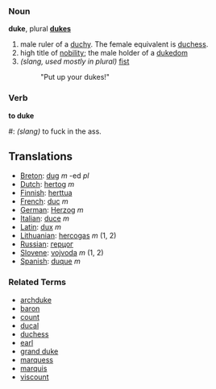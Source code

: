 === Noun ===
'''duke''', plural '''[[dukes]]'''

# male ruler of a [[duchy]].  The female equivalent is [[duchess]].
# high title of [[nobility]]; the male holder of a [[dukedom]]
# ''(slang, used mostly in plural)'' [[fist]]
#: "Put up your dukes!"

===Verb===
'''to duke'''
#: ''(slang)'' to fuck in the ass.
==Translations==
*[[Breton]]: [[dug]] ''m'' -ed ''pl''
*[[Dutch]]: [[hertog]] ''m''
*[[Finnish]]: [[herttua]]
*[[French]]: [[duc]] ''m''
*[[German]]: [[Herzog]] ''m''
*[[Italian]]: [[duce]] ''m''
*[[Latin]]: [[dux]] ''m''
*[[Lithuanian]]: [[hercogas]] ''m'' (1, 2)
*[[Russian]]: [[герцог]]
*[[Slovene]]: [[vojvoda]] ''m'' (1, 2)
*[[Spanish]]: [[duque]] ''m''

===Related Terms===
*[[archduke]]
*[[baron]]
*[[count]]
*[[ducal]]
*[[duchess]]
*[[earl]]
*[[grand duke]]
*[[marquess]]
*[[marquis]]
*[[viscount]]